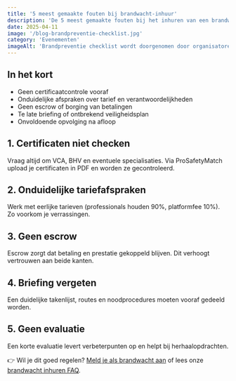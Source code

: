 ```yaml
---
title: '5 meest gemaakte fouten bij brandwacht-inhuur'
description: 'De 5 meest gemaakte fouten bij het inhuren van een brandwacht en hoe je ze voorkomt met eerlijke tarieven en certificaatcontrole.'
date: 2025-04-11
image: '/blog-brandpreventie-checklist.jpg'
category: 'Evenementen'
imageAlt: 'Brandpreventie checklist wordt doorgenomen door organisatoren'
---
```


## In het kort

- Geen certificaatcontrole vooraf
- Onduidelijke afspraken over tarief en verantwoordelijkheden
- Geen escrow of borging van betalingen
- Te late briefing of ontbrekend veiligheidsplan
- Onvoldoende opvolging na afloop

## 1. Certificaten niet checken

Vraag altijd om VCA, BHV en eventuele specialisaties. Via ProSafetyMatch upload je certificaten in PDF en worden ze gecontroleerd.

## 2. Onduidelijke tariefafspraken

Werk met eerlijke tarieven (professionals houden 90%, platformfee 10%). Zo voorkom je verrassingen.

## 3. Geen escrow

Escrow zorgt dat betaling en prestatie gekoppeld blijven. Dit verhoogt vertrouwen aan beide kanten.

## 4. Briefing vergeten

Een duidelijke takenlijst, routes en noodprocedures moeten vooraf gedeeld worden.

## 5. Geen evaluatie

Een korte evaluatie levert verbeterpunten op en helpt bij herhaalopdrachten.

👉 Wil je dit goed regelen? [Meld je als brandwacht aan](https://forms.gle/nKrkzY5c145LM5y87) of lees onze [brandwacht inhuren FAQ](https://www.probrandwacht.nl/faq).
